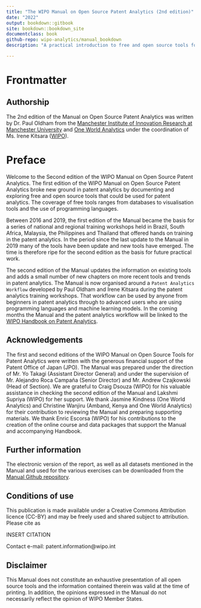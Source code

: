 ```yaml
--- 
title: "The WIPO Manual on Open Source Patent Analytics (2nd edition)"
date: "2022"
output: bookdown::gitbook
site: bookdown::bookdown_site
documentclass: book
github-repo: wipo-analytics/manual_bookdown
description: "A practical introduction to free and open source tools for patent analytics."

---
```

<!--- last spell checked 2022-09-29--->
# Frontmatter {-}

## Authorship

The 2nd edition of the Manual on Open Source Patent Analytics was written by Dr. Paul Oldham from the [Manchester Institute of Innovation Research at Manchester University](https://www.mioir.manchester.ac.uk/) and [One World Analytics](http://oneworldanalytics.com/) under the coordination of Ms. Irene Kitsara ([WIPO](http://www.wipo.int/portal/en/index.html)).

# Preface

Welcome to the Second edition of the WIPO Manual on Open Source Patent Analytics. The first edition of the WIPO Manual on Open Source Patent Analytics broke new ground in patent analytics by documenting and exploring free and open source tools that could be used for patent analytics. The coverage of free tools ranges from databases to visualisation tools and the use of programming languages. 

Between 2016 and 2019, the first edition of the Manual became the basis for a series of national and regional training workshops held in Brazil, South Africa, Malaysia, the Philippines and Thailand that offered hands on training in the patent analytics. In the period since the last update to the Manual in 2019 many of the tools have been update and new tools have emerged. The time is therefore ripe for the second edition as the basis for future practical work. 

The second edition of the Manual updates the information on existing tools and adds a small number of new chapters on more recent tools and trends in patent analytics. The Manual is now organised around a `Patent Analytics Workflow` developed by Paul Oldham and Irene Kitsara during the patent analytics training workshops. That workflow can be used by anyone from beginners in patent analytics through to advanced users who are using programming languages and machine learning models. In the coming months the Manual and the patent analytics workflow will be linked to the [WIPO Handbook on Patent Analytics](https://wipo-analytics.github.io/handbook/). 

## Acknowledgements 

The first and second editions of the WIPO Manual on Open Source Tools for Patent Analytics were written with the generous financial support of the Patent Office of Japan (JPO). The Manual was prepared under the direction of Mr. Yo Takagi (Assistant Director General) and under the supervision of Mr. Alejandro Roca Campaña (Senior Director) and Mr. Andrew Czajkowski (Head of Section). We are grateful to Craig Dsouza (WIPO) for his valuable assistance in checking the second edition of the Manual and Lakshmi Supriya (WIPO) for her support. We thank Jasmine Kindness (One World Analytics) and Christine Wanjiru (Amband, Kenya and One World Analytics) for their contribution to reviewing the Manual and preparing supporting materials. We thank Enric Escorsa (WIPO) for his contributions to the creation of the online course and data packages that support the Manual and accompanying Handbook.

## Further information

The electronic version of the report, as well as all datasets mentioned in the Manual and used for the various exercises can be downloaded from the [Manual Github repository](https://github.com/wipo-analytics). 

## Conditions of use

This publication is made available under a Creative Commons Attribution licence (CC-BY) and may be freely used and shared subject to attribution. Please cite as

INSERT CITATION

Contact e-mail: patent.information@wipo.int 

## Disclaimer

This Manual does not constitute an exhaustive presentation of all open source tools and the information contained therein was valid at the time of printing.  In addition, the opinions expressed in the Manual do not necessarily reflect the opinion of WIPO Member States.
